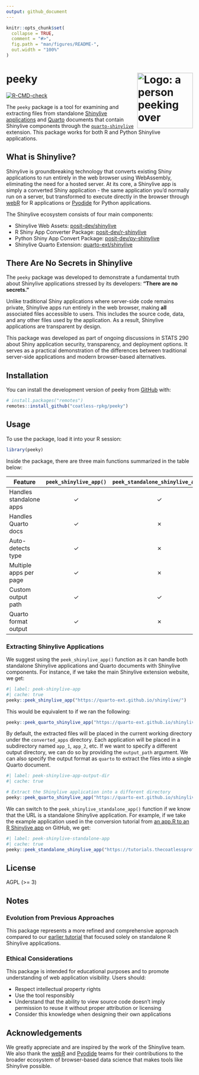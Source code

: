 ```yaml
---
output: github_document
---
```


<!-- README.md is generated from README.Rmd. Please edit that file -->

```r
knitr::opts_chunk$set(
  collapse = TRUE,
  comment = "#>",
  fig.path = "man/figures/README-",
  out.width = "100%"
)
```

# peeky  <img src="man/figures/logo-peeky.png" align="right" alt="Logo: a person peeking over someone who is coding close to their monitor." width="150"/>

<!-- badges: start -->
[![R-CMD-check](https://github.com/coatless-rpkg/peeky/actions/workflows/R-CMD-check.yaml/badge.svg)](https://github.com/coatless-rpkg/peeky/actions/workflows/R-CMD-check.yaml)
<!-- badges: end -->

The `peeky` package is a tool for examining and extracting files from standalone
[Shinylive applications][slexplain] and [Quarto][quarto] documents that contain Shinylive components
through the [`quarto-shinylive`][qsl] extension.
This package works for both R and Python Shinylive applications.

## What is Shinylive?

Shinylive is groundbreaking technology that converts existing Shiny applications
to run entirely in the web browser using WebAssembly, eliminating the need for a
hosted server. At its core, a Shinylive app is simply a converted 
Shiny application - the same application you'd normally run on a server, but 
transformed to execute directly in the browser through [webR][webr] for R applications 
or [Pyodide][pyodide] for Python applications.

The Shinylive ecosystem consists of four main components: 

- Shinylive Web Assets: [posit-dev/shinylive](https://github.com/posit-dev/shinylive)
- R Shiny App Converter Package: [posit-dev/r-shinylive](https://github.com/posit-dev/r-shinylive)
- Python Shiny App Convert Package: [posit-dev/py-shinylive](https://github.com/posit-dev/py-shinylive)
- Shinylive Quarto Extension: [quarto-ext/shinylive](https://github.com/quarto-ext/shinylive)

## There Are No Secrets in Shinylive

The `peeky` package was developed to demonstrate a fundamental truth about 
Shinylive applications stressed by its developers: **"There are no secrets."**

Unlike traditional Shiny applications where server-side code remains private,
Shinylive apps run entirely in the web browser, making **all** associated 
files accessible to users. This includes the source code, data, and any other
files used by the application. As a result, Shinylive applications are
transparent by design.

This package was developed as part of ongoing discussions in STATS 290 about
Shiny application security, transparency, and deployment options. It serves as
a practical demonstration of the differences between traditional server-side 
applications and modern browser-based alternatives.

## Installation

You can install the development version of peeky from [GitHub](https://github.com/) with:

```r
# install.packages("remotes")
remotes::install_github("coatless-rpkg/peeky")
```

## Usage

To use the package, load it into your R session:

```r
library(peeky)
```

Inside the package, there are three main functions summarized in the table below:

| Feature | `peek_shinylive_app()` | `peek_standalone_shinylive_app()` | `peek_quarto_shinylive_app()` |
|---------|:---------------------:|:--------------------------------:|:-----------------------------:|
| Handles standalone apps | ✓ | ✓ | ✗ |
| Handles Quarto docs | ✓ | ✗ | ✓ |
| Auto-detects type | ✓ | ✗ | ✗ |
| Multiple apps per page | ✓ | ✗ | ✓ |
| Custom output path | ✓ | ✓ | ✓ |
| Quarto format output | ✓ | ✗ | ✓ |

### Extracting Shinylive Applications

We suggest using the `peek_shinylive_app()` function as it can handle both 
standalone Shinylive applications and Quarto documents with Shinylive components.
For instance, if we take the main Shinylive extension website, we get:

```r
#| label: peek-shinylive-app
#| cache: true
peeky::peek_shinylive_app("https://quarto-ext.github.io/shinylive/")
```

This would be equivalent to if we ran the following:

```r
peeky::peek_quarto_shinylive_app("https://quarto-ext.github.io/shinylive/")
```

By default, the extracted files will be placed in the current working directory
under the `converted_apps` directory. Each application will be placed in a
subdirectory named `app_1`, `app_2`, etc. If we want to specify a different
output directory, we can do so by providing the `output_path` argument. We
can also specify the output format as `quarto` to extract the files into a
single Quarto document.

```r
#| label: peek-shinylive-app-output-dir
#| cache: true

# Extract the Shinylive application into a different directory
peeky::peek_quarto_shinylive_app("https://quarto-ext.github.io/shinylive/", output_format = "quarto")
```

We can switch to the `peek_shinylive_standalone_app()` function if we know that
the URL is a standalone Shinylive application. For example, if we take the
example application used in the conversion tutorial from [an app.R to an R Shinylive app](https://github.com/coatless-tutorials/convert-shiny-app-r-shinylive)
on GitHub, we get:

```r
#| label: peek-shinylive-standalone-app
#| cache: true
peeky::peek_standalone_shinylive_app("https://tutorials.thecoatlessprofessor.com/convert-shiny-app-r-shinylive/")
```

## License

AGPL (>= 3)

## Notes

### Evolution from Previous Approaches

This package represents a more refined and comprehensive approach compared to 
our [earlier tutorial][peeksl]
that focused solely on standalone R Shinylive applications. 

### Ethical Considerations

This package is intended for educational purposes and to promote understanding
of web application visibility. Users should:

- Respect intellectual property rights
- Use the tool responsibly
- Understand that the ability to view source code doesn't imply permission to reuse it without proper attribution or licensing
- Consider this knowledge when designing their own applications

## Acknowledgements

We greatly appreciate and are inspired by the work of the Shinylive team.
We also thank the [webR][webr] and [Pyodide][pyodide] teams for their 
contributions to the broader ecosystem of browser-based data science that makes
tools like Shinylive possible.

[quarto]: https://quarto.org
[slexplain]: https://shiny.posit.co/py/docs/shinylive.html
[qsl]: https://github.com/quarto-ext/shinylive
[webr]: https://docs.r-wasm.org/webr/latest/
[pyodide]: https://pyodide.org/en/stable/
[peeksl]: https://github.com/coatless-tutorials/peeking-at-an-r-shinylive-app-source-code
